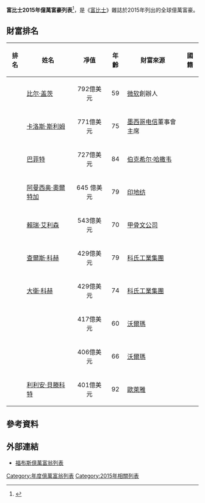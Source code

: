{{expand|time=2015-03-10T15:42:44+00:00}}
{{noteTA
|1 = zh-cn:福布斯; zh-sg:资本家杂志; zh-hk:福布斯; zh-tw:富比士;
}}
'''富比士2015年億萬富豪列表'''<ref>{{Cite web|url=https://www.forbes.com/sites/chasewithorn/2015/03/02/forbes-billionaires-full-list-of-the-500-richest-people-in-the-world-2015/|title=Forbes Billionaires: Full List Of The 500 Richest People In The World 2015|language=en|accessdate=2017-03-21|archive-date=2016-06-08|archive-url=https://web.archive.org/web/20160608091202/http://www.forbes.com/sites/chasewithorn/2015/03/02/forbes-billionaires-full-list-of-the-500-richest-people-in-the-world-2015/|dead-url=no}}</ref>，是《[[富比士|富比士]]》雜誌於2015年列出的全球億萬富豪。

== 財富排名 ==
{| class="wikitable sortable"
! 排名
! 姓名
! 凈值
! 年齡
! 財富來源
! 國籍
|-
|align="center"|{{nts|1}}||[[比尔·盖茨|比尔·盖茨]]||align="center"|792億美元||align="center"|59||[[微软|微软]]創辦人||{{USA}}
|-
|align="center"|{{nts|2}}||[[卡洛斯·斯利姆|卡洛斯·斯利姆]]||align="center"|771億美元||align="center"|75||[[墨西哥电信|墨西哥电信]]董事會主席||{{MEX}}
|-
|align="center"|{{nts|3}}||[[巴菲特|巴菲特]]||align="center"|727億美元||align="center"|84||[[伯克希尔·哈撒韦|伯克希尔·哈撒韦]]||{{USA}}
|-
|align="center"|{{nts|4}}||[[阿曼西奥·奧爾特加|阿曼西奥·奧爾特加]]||align="center"|645 億美元||align="center"|79||[[印地纺|印地纺]]||{{ESP}}
|-
|align="center"|{{nts|5}}||[[賴瑞·艾利森|賴瑞·艾利森]]||align="center"|543億美元||align="center"|70||[[甲骨文公司|甲骨文公司]]||{{USA}}
|-
|align="center"|{{nts|6}}||[[查爾斯·科赫|查爾斯·科赫]]||align="center"|429億美元||align="center"|79||[[科氏工業集團|科氏工業集團]]||{{USA}}
|-
|align="center"|{{nts|6}}||[[大衛·科赫|大衛·科赫]]||align="center"|429億美元||align="center"|74||[[科氏工業集團|科氏工業集團]]||{{USA}}
|-
|align="center"|{{nts|8}}||{{link-en|克里斯蒂·沃爾頓|Christy Walton}}||align="center"|417億美元||align="center"|60||[[沃爾瑪|沃爾瑪]]||{{USA}}
|-
|align="center"|{{nts|9}}||{{link-en|吉姆·沃爾頓|Jim Walton}}||align="center"|406億美元||align="center"|66||[[沃爾瑪|沃爾瑪]]||{{USA}}
|-
|align="center"|{{nts|10}}||[[利利安·貝滕科特|利利安·貝滕科特]]||align="center"|401億美元||align="center"|92||[[歐萊雅|歐萊雅]]||{{FRA}}
|}

== 參考資料 ==
{{reflist}}

== 外部連結 ==
* [http://www.forbes.com/billionaires/list/ 福布斯億萬富翁列表]{{Wayback|url=http://www.forbes.com/billionaires/list/ |date=20181224230145 }}

{{世界億萬富翁列表}}

[[Category:年度億萬富翁列表|Category:年度億萬富翁列表]]
[[Category:2015年相關列表|Category:2015年相關列表]]